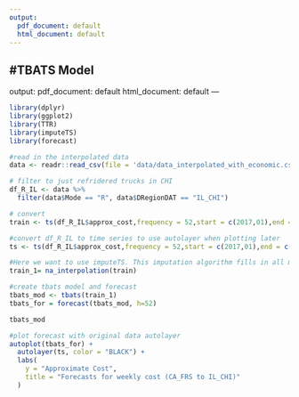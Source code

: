 ```yaml
---
output:
  pdf_document: default
  html_document: default
---
```


#TBATS Model
---
output:
  pdf_document: default
  html_document: default
---



```r
library(dplyr)
library(ggplot2)
library(TTR)
library(imputeTS)
library(forecast)
```


```r
#read in the interpolated data
data <- readr::read_csv(file = 'data/data_interpolated_with_economic.csv')
```


```r
# filter to just refridered trucks in CHI
df_R_IL <- data %>%
  filter(data$Mode == "R", data$DRegionDAT == "IL_CHI") 
```

```r
# convert 
train <- ts(df_R_IL$approx_cost,frequency = 52,start = c(2017,01),end = c(2019,01))

#convert df_R_IL to time series to use autolayer when plotting later
ts <- ts(df_R_IL$approx_cost,frequency = 52,start = c(2017,01),end = c(2019,52))
```

```r
#Here we want to use imputeTS. This imputation algorithm fills in all missing values in a time series. 
train_1= na_interpolation(train)
```


```r
#create tbats model and forecast
tbats_mod <- tbats(train_1)
tbats_for = forecast(tbats_mod, h=52)

tbats_mod
```

```r
#plot forecast with original data autolayer
autoplot(tbats_for) + 
  autolayer(ts, color = "BLACK") +
  labs(
    y = "Approximate Cost",
    title = "Forecasts for weekly cost (CA_FRS to IL_CHI)"
  )
```

